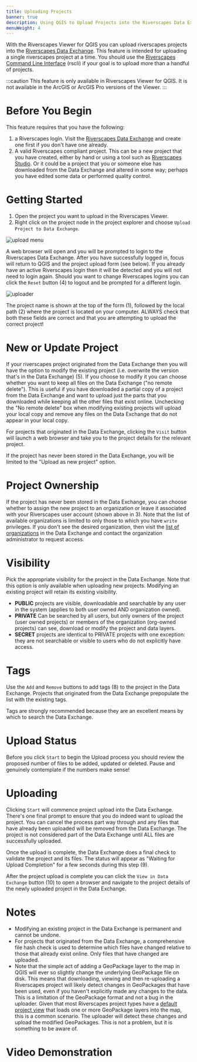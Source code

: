 ```yaml
---
title: Uploading Projects
banner: true
description: Using QGIS to Upload Projects into the Riverscapes Data Exchange
menuWeight: 4
---
```


With the Riverscapes Viewer for QGIS you can upload riverscapes projects into the [Riverscapes Data Exchange](https://data.riverscapes.net). This feature is intended for uploading a single riverscapes project at a time. You should use the [Riverscapes Command Line Interface](https://developer.riverscapes.net/dev-tools/rscli/) (rscli) if your goal is to upload more than a handful of projects.

:::caution
  This feature is only available in Riverscapes Viewer for QGIS. It is not available in the ArcGIS or ArcGIS Pro versions of the Viewer.
:::

# Before You Begin

This feature requires that you have the following:

1. a Riverscapes login. Visit the [Riverscapes Data Exchange](https://data.riverscapes.net) and create one first if you don't have one already.
1. A valid Riverscapes compliant project. This can be a new project that you have created, either by hand or using a tool such as [Riverscapes Studio](https://qris.riverscapes.net). Or it could be a project that you or someone else has downloaded from the Data Exchange and altered in some way; perhaps you have edited some data or performed quality control.

# Getting Started

1. Open the project you want to upload in the Riverscapes Viewer.
1. Right click on the project node in the project explorer and choose `Upload Project to Data Exchange`.

![upload menu](/images/qviewer/uploader-menu.png)

A web browser will open and you will be prompted to login to the Riverscapes Data Exchange. After you have successfully logged in, focus will return to QGIS and the project upload form (see below). If you already have an active Riverscapes login then it will be detected and you will not need to login again. Should you want to change Riverscapes logins you can click the `Reset` button (4) to logout and be prompted for a different login.

![uploader](/images/qviewer/uploader.png)

The project name is shown at the top of the form (1), followed by the local path (2) where the project is located on your computer. ALWAYS check that both these fields are correct and that you are attempting to upload the correct project!

# New or Update Project

If your riverscapes project originated from the Data Exchange then you will have the option to modify the existing project (i.e. overwrite the version that's in the Data Exchange) (5). If you choose to modify it you can choose whether you want to keep all files on the Data Exchange ("no remote delete"). This is useful if you have downloaded a partial copy of a project from the Data Exchange and want to upload just the parts that you downloaded while keeping all the other files that exist online. Unchecking the "No remote delete" box when modifying existing projects will upload your local copy and remove any files on the Data Exchange that do not appear in your local copy.

For projects that originated in the Data Exchange, clicking the `Visit` button will launch a web browser and take you to the project details for the relevant project.

If the project has never been stored in the Data Exchange, you will be limited to the "Upload as new project" option.

# Project Ownership

If the project has never been stored in the Data Exchange, you can choose whether to assign the new project to an organization or leave it associated with your Riverscapes user account (shown above in 3). Note that the list of available organizations is limited to only those to which you have `write` privileges. If you don't see the desired organization, then visit the [list of organizations](https://data.riverscapes.net/s?type=Organization) in the Data Exchange and contact the organization administrator to request access.

# Visibility

Pick the appropriate visibility for the project in the Data Exchange. Note that this option is only available when uploading new projects. Modifying an existing project will retain its existing visibility.

- **PUBLIC** projects are visible, downloadable and searchable by any user in the system (applies to both user owned AND organization owned).
- **PRIVATE** Can be searched by all users, but only owners of the project (user owned projects) or members of the organization (org-owned projects) can see, download or modify the project and data layers.
- **SECRET** projects are identical to PRIVATE projects with one exception: they are not searchable or visible to users who do not explicitly have access.

# Tags

Use the `Add` and `Remove` buttons to add tags (8) to the project in the Data Exchange. Projects that originated from the Data Exchange prepopulate the list with the existing tags. 

Tags are strongly recommended because they are an excellent means by which to search the Data Exchange.

# Upload Status

Before you click `Start` to begin the Upload process you should review the proposed number of files to be added, updated or deleted. Pause and genuinely contemplate if the numbers make sense!

# Uploading

Clicking `Start` will commence project upload into the Data Exchange. There's one final prompt to ensure that you do indeed want to upload the project. You can cancel the process part way through and any files that have already been uploaded will be removed from the Data Exchange. The project is not considered part of the Data Exchange until ALL files are successfully uploaded.

Once the upload is complete, the Data Exchange does a final check to validate the project and its files. The status will appear as "Waiting for Upload Completion" for a few seconds during this step (9).

After the project upload is complete you can click the `View in Data Exchange` button (10) to open a browser and navigate to the project details of the newly uploaded project in the Data Exchange.

# Notes

- Modifying an existing project in the Data Exchange is permanent and cannot be undone. 
- For projects that originated from the Data Exchange, a comprehensive file hash check is used to determine which files have changed relative to those that already exist online. Only files that have changed are uploaded.
- Note that the simple act of adding a GeoPackage layer to the map in QGIS will ever so slightly change the underlying GeoPackage file on disk. This means that downloading, viewing and then re-uploading a Riverscapes project will likely detect changes in GeoPackages that have been used, even if you haven't explicitly made any changes to the data. This is a limitation of the GeoPackage format and not a bug in the uploader. Given that most Riverscapes project types have a [default project view](https://viewer.riverscapes.net/technical-reference/business-logic/#project-views) that loads one or more GeoPackage layers into the map, this is a common scenario. The uploader will detect these changes and upload the modified GeoPackages. This is not a problem, but it is something to be aware of.

# Video Demonstration

<YouTubeEmbed videoId="Rs6RnAHAsNY?si=pj7B50YYxs7swcZC"/>